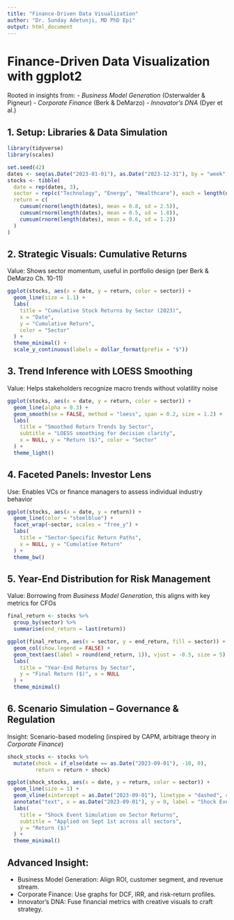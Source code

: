 ```yaml
---
title: "Finance-Driven Data Visualization"
author: "Dr. Sunday Adetunji, MD PhD Epi"
output: html_document
---
```


# Finance-Driven Data Visualization with ggplot2
Rooted in insights from:
- *Business Model Generation* (Osterwalder & Pigneur)
- *Corporate Finance* (Berk & DeMarzo)
- *Innovator’s DNA* (Dyer et al.)

## 1. Setup: Libraries & Data Simulation

```r
library(tidyverse)
library(scales)

set.seed(42)
dates <- seq(as.Date("2023-01-01"), as.Date("2023-12-31"), by = "week")
stocks <- tibble(
  date = rep(dates, 3),
  sector = rep(c("Technology", "Energy", "Healthcare"), each = length(dates)),
  return = c(
    cumsum(rnorm(length(dates), mean = 0.8, sd = 2.5)),
    cumsum(rnorm(length(dates), mean = 0.5, sd = 1.8)),
    cumsum(rnorm(length(dates), mean = 0.6, sd = 1.2))
  )
)
```

## 2. Strategic Visuals: Cumulative Returns

Value: Shows sector momentum, useful in portfolio design (per Berk & DeMarzo Ch. 10-11)

```r
ggplot(stocks, aes(x = date, y = return, color = sector)) +
  geom_line(size = 1.1) +
  labs(
    title = "Cumulative Stock Returns by Sector (2023)",
    x = "Date",
    y = "Cumulative Return",
    color = "Sector"
  ) +
  theme_minimal() +
  scale_y_continuous(labels = dollar_format(prefix = "$"))
```

## 3. Trend Inference with LOESS Smoothing

Value: Helps stakeholders recognize macro trends without volatility noise

```r
ggplot(stocks, aes(x = date, y = return, color = sector)) +
  geom_line(alpha = 0.3) +
  geom_smooth(se = FALSE, method = "loess", span = 0.2, size = 1.2) +
  labs(
    title = "Smoothed Return Trends by Sector",
    subtitle = "LOESS smoothing for decision clarity",
    x = NULL, y = "Return ($)", color = "Sector"
  ) +
  theme_light()
```

## 4. Faceted Panels: Investor Lens

Use: Enables VCs or finance managers to assess individual industry behavior

```r
ggplot(stocks, aes(x = date, y = return)) +
  geom_line(color = "steelblue") +
  facet_wrap(~sector, scales = "free_y") +
  labs(
    title = "Sector-Specific Return Paths",
    x = NULL, y = "Cumulative Return"
  ) +
  theme_bw()
```

## 5. Year-End Distribution for Risk Management

Value: Borrowing from *Business Model Generation*, this aligns with key metrics for CFOs

```r
final_return <- stocks %>%
  group_by(sector) %>%
  summarise(end_return = last(return))

ggplot(final_return, aes(x = sector, y = end_return, fill = sector)) +
  geom_col(show.legend = FALSE) +
  geom_text(aes(label = round(end_return, 1)), vjust = -0.5, size = 5) +
  labs(
    title = "Year-End Returns by Sector",
    y = "Final Return ($)", x = NULL
  ) +
  theme_minimal()
```

## 6. Scenario Simulation – Governance & Regulation

Insight: Scenario-based modeling (inspired by CAPM, arbitrage theory in *Corporate Finance*)

```r
shock_stocks <- stocks %>%
  mutate(shock = if_else(date == as.Date("2023-09-01"), -10, 0),
         return = return + shock)

ggplot(shock_stocks, aes(x = date, y = return, color = sector)) +
  geom_line(size = 1) +
  geom_vline(xintercept = as.Date("2023-09-01"), linetype = "dashed", color = "red") +
  annotate("text", x = as.Date("2023-09-01"), y = 0, label = "Shock Event", vjust = -1.2, color = "red") +
  labs(
    title = "Shock Event Simulation on Sector Returns",
    subtitle = "Applied on Sept 1st across all sectors",
    y = "Return ($)"
  ) +
  theme_minimal()
```

## Advanced Insight:

- Business Model Generation: Align ROI, customer segment, and revenue stream.  
- Corporate Finance: Use graphs for DCF, IRR, and risk-return profiles.  
- Innovator's DNA: Fuse financial metrics with creative visuals to craft strategy.
